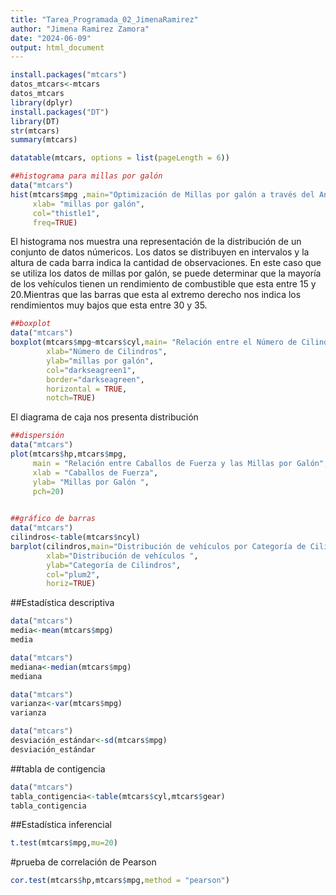 ```yaml
---
title: "Tarea_Programada_02_JimenaRamirez"
author: "Jimena Ramirez Zamora"
date: "2024-06-09"
output: html_document
---
```


```r
install.packages("mtcars")
datos_mtcars<-mtcars
datos_mtcars
library(dplyr)
install.packages("DT")
library(DT)
str(mtcars)
summary(mtcars)

```

```r
datatable(mtcars, options = list(pageLength = 6))
```



```r
##histograma para millas por galón
data("mtcars")
hist(mtcars$mpg ,main="Optimización de Millas por galón a través del Análisis de Datos",
     xlab= "millas por galón",
     col="thistle1",
     freq=TRUE)
```
El histograma nos muestra una representación de la distribución de un conjunto de datos númericos. Los datos se distribuyen en intervalos y la altura de cada barra indica la cantidad de observaciones. En este caso que se utiliza los datos de millas por galón, se puede determinar que la mayoría de los vehículos tienen un rendimiento de combustible que esta entre 15 y 20.Mientras que las barras que esta al extremo derecho nos indica los rendimientos muy bajos que esta entre 30 y 35.

```r
##boxplot
data("mtcars")
boxplot(mtcars$mpg~mtcars$cyl,main= "Relación entre el Número de Cilindros y las Millas por Galón",
        xlab="Número de Cilindros",
        ylab="millas por galón",
        col="darkseagreen1",
        border="darkseagreen",
        horizontal = TRUE,
        notch=TRUE)
```
El diagrama de caja nos presenta distribución

```r
##dispersión
data("mtcars")
plot(mtcars$hp,mtcars$mpg,
     main = "Relación entre Caballos de Fuerza y las Millas por Galón",
     xlab = "Caballos de Fuerza",
     ylab= "Millas por Galón ",
     pch=20)
       
```

```r
##gráfico de barras
data("mtcars")
cilindros<-table(mtcars$ncyl)
barplot(cilindros,main="Distribución de vehículos por Categoría de Cilindros",
        xlab="Distribución de vehículos ",
        ylab="Categoría de Cilindros",
        col="plum2",
        horiz=TRUE)

```

##Estadística descriptiva
```r
data("mtcars")
media<-mean(mtcars$mpg)
media
```
```r
data("mtcars")
mediana<-median(mtcars$mpg)
mediana
```
```r
data("mtcars")
varianza<-var(mtcars$mpg)
varianza
```
```r
data("mtcars")
desviación_estándar<-sd(mtcars$mpg)
desviación_estándar
```
##tabla de contigencia
```r
data("mtcars")
tabla_contigencia<-table(mtcars$cyl,mtcars$gear)
tabla_contigencia

```
##Estadística inferencial
```r
t.test(mtcars$mpg,mu=20)
```
#prueba de correlación de Pearson
```r
cor.test(mtcars$hp,mtcars$mpg,method = "pearson")
```

